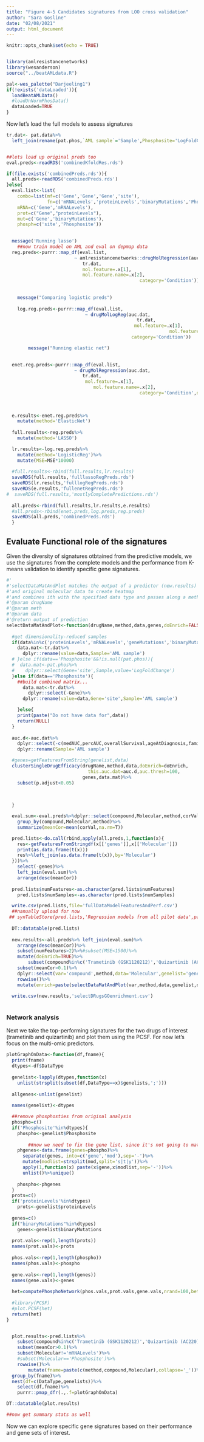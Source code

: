 ```yaml
---
title: "Figure 4-5 Candidates signatures from LOO cross validation"
author: "Sara Gosline"
date: "02/08/2021"
output: html_document
---
```


```r
knitr::opts_chunk$set(echo = TRUE)


library(amlresistancenetworks)
library(wesanderson)
source("../beatAMLdata.R")

pal<-wes_palette("Darjeeling1")
if(!exists('dataLoaded')){
  loadBeatAMLData()
  #loadUnNormPhosData()
  dataLoaded=TRUE
}


```

Now let's load the full models to assess signatures

```r

tr.dat<- pat.data%>%
  left_join(rename(pat.phos,`AML sample`='Sample',Phosphosite='LogFoldChange'))


##lets load up original preds too
eval.preds<-readRDS('combinedKfoldRes.rds')

if(file.exists('combinedPreds.rds')){
  all.preds<-readRDS('combinedPreds.rds')
}else{
  eval.list<-list(
    combo=list(mf=c('Gene','Gene','Gene','site'),
               fn=c('mRNALevels','proteinLevels','binaryMutations','Phosphosite')),
    mRNA=c('Gene','mRNALevels'),
    prot=c("Gene","proteinLevels"),
    mut=c('Gene','binaryMutations'),
    phosph=c('site','Phosphosite'))

  
  message('Running lasso')
    ##now train model on AML and eval on depmap data
  reg.preds<-purrr::map_df(eval.list,
                         ~ amlresistancenetworks::drugMolRegression(auc.dat,
                            tr.dat,
                            mol.feature=.x[1],
                            mol.feature.name=.x[2],                                                   
                                                 category='Condition'))
  
  
    message("Comparing logistic preds")
  
    log.reg.preds<-purrr::map_df(eval.list,
                             ~ drugMolLogReg(auc.dat,
                                                tr.dat,
                                               mol.feature=.x[1],
                                                            mol.feature.name=.x[2],
                                              category='Condition'))

        message("Running elastic net")

  
  enet.reg.preds<-purrr::map_df(eval.list,
                         ~ drugMolRegression(auc.dat,
                            tr.dat,
                             mol.feature=.x[1],
                                mol.feature.name=.x[2],
                                                 category='Condition',doEnet=TRUE))
  
  
  
  e.results<-enet.reg.preds%>%
    mutate(method='ElasticNet')
 
  full.results<-reg.preds%>%
    mutate(method='LASSO')

  lr.results<-log.reg.preds%>%
    mutate(method='LogisticReg')%>%
    mutate(MSE=MSE*10000)
  
  #full.results<-rbind(full.results,lr.results)
  saveRDS(full.results,'fulllassoRegPreds.rds')
  saveRDS(lr.results,'fulllogRegPreds.rds')
  saveRDS(e.results,'fullenetRegPreds.rds')
#  saveRDS(full.results,'mostlyCompletePredictions.rds')
  
  all.preds<-rbind(full.results,lr.results,e.results)
  #all.preds<-rbind(enet.preds,log.preds,reg.preds)
  saveRDS(all.preds,'combinedPreds.rds')
  }

```

## Evaluate Functional role of the signatures


Given the diversity of signatures otbtained from the predictive models, we use the signatures from the complete models and the performance from K-means validation to identify specific gene signatures. 

```r


#'
#'selectDataMatAndPlot matches the output of a predictor (new.results) to the AUC data
#'and original molecular data to create heatmap
#'and combines ith with the specified data type and passes along a method to be used
#'@param drugName
#'@param meth
#'@param data
#'@return output of prediction
selectDataMatAndPlot<-function(drugName,method,data,genes,doEnrich=FALSE,doGraph=FALSE){
 
  #get dimensionality-reduced samples
  if(data%in%c('proteinLevels','mRNALevels','geneMutations','binaryMutations') &&!is.null(tr.dat)){
    data.mat<-tr.dat%>%
      dplyr::rename(value=data,Sample='AML sample')
  # }else if(data=='Phosphosite'&&!is.null(pat.phos)){
  #  data.mat<-pat.phos%>%
  #    dplyr::select(Gene='site',Sample,value='LogFoldChange')
  }else if(data=='Phosphosite'){
    ##build combined matrix...
      data.mat<-tr.dat%>%
        dplyr::select(-Gene)%>%
      dplyr::rename(value=data,Gene='site',Sample='AML sample')

    }else{
    print(paste("Do not have data for",data))
    return(NULL)
  }
  
  auc.d<-auc.dat%>%
    dplyr::select(-c(medAUC,percAUC,overallSurvival,ageAtDiagnosis,family))%>%
    dplyr::rename(Sample='AML sample')

  #genes=getFeaturesFromString(genelist,data)
  clusterSingleDrugEfficacy(drugName,method,data,doEnrich=doEnrich,
                              this.auc.dat=auc.d,auc.thresh=100,
                            genes,data.mat)%>%
    subset(p.adjust<0.05)  

  
  
  }

  eval.sum<-eval.preds%>%dplyr::select(compound,Molecular,method,corVal)%>%
    group_by(compound,Molecular,method)%>%
    summarize(meanCor=mean(corVal,na.rm=T))

  pred.lists<-do.call(rbind,apply(all.preds,1,function(x){
    res<-getFeaturesFromStringdf(x[['genes']],x[['Molecular']])
    print(as.data.frame(t(x)))
    res%>%left_join(as.data.frame(t(x)),by='Molecular')
  }))%>%
    select(-genes)%>%
    left_join(eval.sum)%>%
    arrange(desc(meanCor))
  
  pred.lists$numFeatures<-as.character(pred.lists$numFeatures)
    pred.lists$numSamples<-as.character(pred.lists$numSamples)

  write.csv(pred.lists,file='fullDataModelFeaturesAndPerf.csv')
  ##nanually upload for now
 ## synTableStore(pred.lists,'Regression models from all pilot data',parentId = 'syn22128879')
  
  DT::datatable(pred.lists)
  
  new.results<-all.preds%>% left_join(eval.sum)%>%
    arrange(desc(meanCor))%>%
    subset(numFeatures>2)%>%#subset(MSE<1500)%>%  
    mutate(doEnrich=TRUE)%>%
        subset(compound%in%c('Trametinib (GSK1120212)','Quizartinib (AC220)'))%>%
    subset(meanCor>0.1)%>%
    dplyr::select(var='compound',method,data='Molecular',genelist='genes',doEnrich)%>%
    rowwise()%>%
    mutate(enrich=paste(selectDataMatAndPlot(var,method,data,genelist,doEnrich)$Description,collapse=','))
  
  write.csv(new.results,'selectDRugsGOenrichment.csv')
  
```

### Network analysis

Next we take the top-performing signatures for the two drugs of interest (trametinib and quizartinib) and plot them using the PCSF. For now let's focus on the multi-omic predictors.

```r
plotGraphOnData<-function(df,fname){
  print(fname)
  dtypes<-df$DataType
  
  genelist<-lapply(dtypes,function(x)
    unlist(strsplit(subset(df,DataType==x)$genelists,';')))
  
  allgenes<-unlist(genelist)
  
  names(genelist)<-dtypes

  ##remove phosphosties from original analysis  
  phospho=c()
  if('Phosphosite'%in%dtypes){
    phospho<-genelist$Phosphosite
  
        ##now we need to fix the gene list, since it's not going to match    
    phgenes<-data.frame(genes=phospho)%>%
      separate(genes, into=c('gene','mod'),sep='-')%>%
      mutate(modlist=strsplit(mod,split='s|t|y'))%>%
      apply(1,function(x) paste(x$gene,x$modlist,sep='-'))%>%
      unlist()%>%unique()
  
    phospho<-phgenes
  }
  prots=c()
  if('proteinLevels'%in%dtypes)
    prots<-genelist$proteinLevels
  
  genes=c()
  if("binaryMutations"%in%dtypes)
    genes<-genelist$binaryMutations
  
  prot.vals<-rep(1,length(prots))
  names(prot.vals)<-prots
  
  phos.vals<-rep(1,length(phospho))
  names(phos.vals)<-phospho
  
  gene.vals<-rep(1,length(genes))
  names(gene.vals)<-genes
  
  het=computePhosphoNetwork(phos.vals,prot.vals,gene.vals,nrand=100,beta=2,fname=fname)
  
  #library(PCSF)
  #plot.PCSF(het)
  return(het)
}


  plot.results<-pred.lists%>%
    subset(compound%in%c('Trametinib (GSK1120212)','Quizartinib (AC220)'))%>%
    subset(meanCor>0.1)%>%
    subset(Molecular!='mRNALevels')%>%
    #subset(Molecular=='Phosphosite')%>%
    rowwise()%>%
        mutate(fname=paste(c(method,compound,Molecular),collapse='_'))%>%
  group_by(fname)%>%
  nest(df=c(DataType,genelists))%>%
    select(df,fname)%>%
    purrr::pmap_dfr(.,.f=plotGraphOnData)

DT::datatable(plot.results)

##now get summary stats as well

```


Now we can explore specific gene signatures based on their performance and gene sets of interest.









